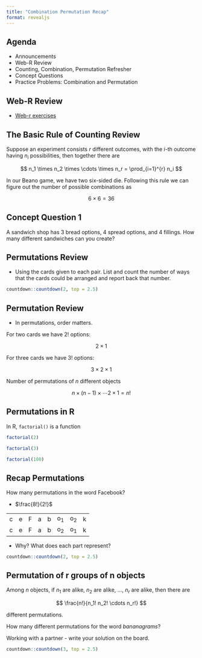 ```yaml
---
title: "Combination Permutation Recap"
format: revealjs
---
```


## Agenda

-   Announcements
-   Web-R Review
-   Counting, Combination, Permutation Refresher
-   Concept Questions
-   Practice Problems: Combination and Permutation

## Web-R Review

-   [Web-r exercises]()

## The Basic Rule of Counting Review

Suppose an experiment consists $r$ different outcomes, with the $i$-th outcome having $n_i$ possibilities, then together there are

$$
n_1 \times n_2 \times \cdots \times n_r = \prod_{i=1}^{r} n_i
$$

In our Beano game, we have two six-sided die. Following this rule we can figure out the number of possible combinations as

$$
6 \times 6 = 36
$$

## Concept Question 1

A sandwich shop has 3 bread options, 4 spread options, and 4 fillings. How many different sandwiches can you create?

## Permutations Review

-   Using the cards given to each pair. List and count the number of ways that the cards could be arranged and report back that number.

```r
countdown::countdown(2, top = 2.5)
```

## Permutation Review

-   In permutations, order matters.

For two cards we have $2!$ options:

$$
2 \times 1
$$

For three cards we have $3!$ options:

$$
3 \times 2 \times 1
$$

Number of permutations of $n$ different objects

$$
n \times (n-1) \times \cdots 2 \times 1 = n!
$$

## Permutations in R

In R, `factorial()` is a function

```r
factorial(2)
```

```r
factorial(3)
```

```r
factorial(100)
```

## Recap Permutations

How many permutations in the word Facebook?

-   $\frac{8!}{2!}$

|     |     |     |     |     |       |       |     |
|-----|-----|-----|-----|-----|-------|-------|-----|
| c   | e   | F   | a   | b   | o$_1$ | o$_2$ | k   |
| c   | e   | F   | a   | b   | o$_2$ | o$_1$ | k   |

-   Why? What does each part represent?

```r
countdown::countdown(2, top = 2.5)
```

## Permutation of r groups of n objects

Among $n$ objects, if $n_1$ are alike, $n_2$ are alike, $\ldots$, $n_r$ are alike, then there are

$$
\frac{n!}{n_1! n_2! \cdots n_r!}
$$

different permutations.

How many different permutations for the word *bananagrams*?

Working with a partner - write your solution on the board.

```r
countdown::countdown(3, top = 2.5)
```
